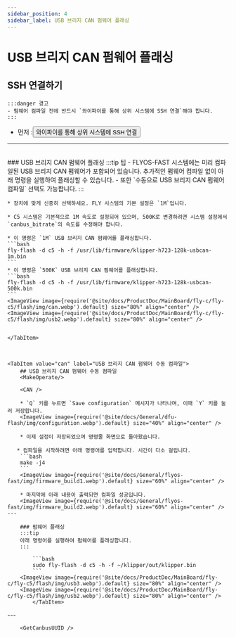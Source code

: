 ```yaml
---
sidebar_position: 4
sidebar_label: USB 브리지 CAN 펌웨어 플래싱
---
```



# USB 브리지 CAN 펌웨어 플래싱

## SSH 연결하기

    :::danger 경고
    - 펌웨어 컴파일 전에 반드시 `와이파이를 통해 상위 시스템에 SSH 연결`해야 합니다.
    :::

 * 먼저 :<Button variant="contained" disableElevation component="a" rel="noopener" href="/docs/ProductDoc/MainBoard/fly-c/fly-c5/ssh#사용자와이파이연결상위시스템ssh">와이파이를 통해 상위 시스템에 SSH 연결</Button>  

---
 <br/>

<Tabs>
    <TabItem value="usb" label="USB 브리지 CAN 펌웨어 플래싱" default>
    ### USB 브리지 CAN 펌웨어 플래싱
    :::tip 팁
    - FLYOS-FAST 시스템에는 미리 컴파일된 USB 브리지 CAN 펌웨어가 포함되어 있습니다. 추가적인 펌웨어 컴파일 없이 아래 명령을 실행하여 플래싱할 수 있습니다.
    - 또한 `수동으로 USB 브리지 CAN 펌웨어 컴파일` 선택도 가능합니다.
    :::

    * 장치에 맞게 신중히 선택하세요. FLY 시스템의 기본 설정은 `1M`입니다.

    * C5 시스템은 기본적으로 1M 속도로 설정되어 있으며, 500K로 변경하려면 시스템 설정에서 `canbus_bitrate`의 속도를 수정해야 합니다.

    * 이 명령은 `1M` USB 브리지 CAN 펌웨어를 플래싱합니다.
    ```bash
    fly-flash -d c5 -h -f /usr/lib/firmware/klipper-h723-128k-usbcan-1m.bin
    ```
    * 이 명령은 `500K` USB 브리지 CAN 펌웨어를 플래싱합니다.
    ```bash
    fly-flash -d c5 -h -f /usr/lib/firmware/klipper-h723-128k-usbcan-500k.bin
    ```
    <ImageView image={require('@site/docs/ProductDoc/MainBoard/fly-c/fly-c5/flash/img/can.webp').default} size="80%" align="center" />
    <ImageView image={require('@site/docs/ProductDoc/MainBoard/fly-c/fly-c5/flash/img/usb2.webp').default} size="80%" align="center" />


    </TabItem>



    <TabItem value="can" label="USB 브리지 CAN 펌웨어 수동 컴파일">
        ## USB 브리지 CAN 펌웨어 수동 컴파일
        <MakeOperate/>
    
        <CAN />
    
        * `Q` 키를 누르면 `Save configuration` 메시지가 나타나며, 이때 `Y` 키를 눌러 저장합니다.
        <ImageView image={require('@site/docs/General/dfu-flash/img/configuration.webp').default} size="40%" align="center" />
    
        * 이제 설정이 저장되었으며 명령줄 화면으로 돌아왔습니다.
    
       * 컴파일을 시작하려면 아래 명령어를 입력합니다. 시간이 다소 걸립니다.
        ```bash
        make -j4
        ```
        <ImageView image={require('@site/docs/General/flyos-fast/img/firmware_build1.webp').default} size="60%" align="center" />
    
        * 마지막에 아래 내용이 출력되면 컴파일 성공입니다.
        <ImageView image={require('@site/docs/General/flyos-fast/img/firmware_build2.webp').default} size="60%" align="center" />
    ---

        ### 펌웨어 플래싱
        :::tip
        아래 명령어를 실행하여 펌웨어를 플래싱합니다.
        :::
        
            ```bash
            sudo fly-flash -d c5 -h -f ~/klipper/out/klipper.bin
            ```
        <ImageView image={require('@site/docs/ProductDoc/MainBoard/fly-c/fly-c5/flash/img/usb3.webp').default} size="80%" align="center" />
        <ImageView image={require('@site/docs/ProductDoc/MainBoard/fly-c/fly-c5/flash/img/usb2.webp').default} size="80%" align="center" />
            </TabItem>
</Tabs>
---

<br/>

        <GetCanbusUUID />
